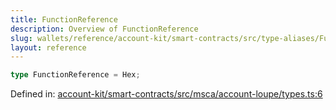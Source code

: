 ```yaml
---
title: FunctionReference
description: Overview of FunctionReference
slug: wallets/reference/account-kit/smart-contracts/src/type-aliases/FunctionReference
layout: reference
---
```


```ts
type FunctionReference = Hex;
```

Defined in: [account-kit/smart-contracts/src/msca/account-loupe/types.ts:6](https://github.com/alchemyplatform/aa-sdk/blob/4987bdd63823427c48ec21401b71fa3cfc2d0675/account-kit/smart-contracts/src/msca/account-loupe/types.ts#L6)
